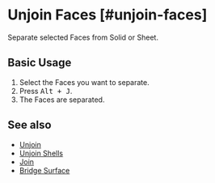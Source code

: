
# Unjoin Faces [#unjoin-faces]

<Reference shortcut="Alt + J" command="Unjoin" button="In Suggested Commands Menu"  buttonIcon='button-unjoin' />

Separate selected Faces from Solid or Sheet.

## Basic Usage

1. Select the Faces you want to separate.
2. Press <kbd>Alt + J</kbd>.
3. The Faces are separated.

## See also
- [Unjoin](unjoin)
- [Unjoin Shells](unjoin-shells)
- [Join](join)
- [Bridge Surface](bridge-surface)